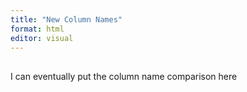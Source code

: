 ```yaml
---
title: "New Column Names"
format: html
editor: visual
---
```


## 

I can eventually put the column name comparison here
